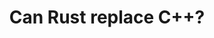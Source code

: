 ---
title : "Can Rust replace C++?"
publishedAt: "2024-09-24"
summary: "Rust가 어떻게 C를 대체할 수 있는가에 대해 살펴봅니다."
---